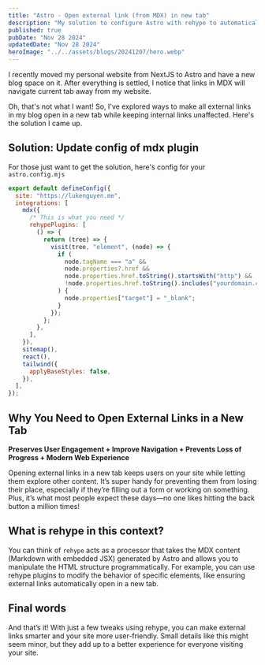 ```yaml
---
title: "Astro - Open external link (from MDX) in new tab"
description: "My solution to configure Astro with rehype to automatically open external links in a new tab, improving usability and enhancing your site's user experience."
published: true
pubDate: "Nov 28 2024"
updatedDate: "Nov 28 2024"
heroImage: "../../assets/blogs/20241207/hero.webp"
---
```


I recently moved my personal website from NextJS to Astro and have a new blog space on it. After everything is settled, I notice that links in MDX will navigate current tab away from my website.

Oh, that's not what I want! So, I've explored ways to make all external links in my blog open in a new tab while keeping internal links unaffected. Here's the solution I came up.

## Solution: Update config of mdx plugin

For those just want to get the solution, here's config for your `astro.config.mjs`

```js
export default defineConfig({
  site: "https://lukenguyen.me",
  integrations: [
    mdx({
      /* This is what you need */
      rehypePlugins: [
        () => {
          return (tree) => {
            visit(tree, "element", (node) => {
              if (
                node.tagName === "a" &&
                node.properties?.href &&
                node.properties.href.toString().startsWith("http") &&
                !node.properties.href.toString().includes("yourdomain.com")
              ) {
                node.properties["target"] = "_blank";
              }
            });
          };
        },
      ],
    }),
    sitemap(),
    react(),
    tailwind({
      applyBaseStyles: false,
    }),
  ],
});
```

## Why You Need to Open External Links in a New Tab

**Preserves User Engagement + Improve Navigation + Prevents Loss of Progress + Modern Web Experience**

Opening external links in a new tab keeps users on your site while letting them explore other content. It’s super handy for preventing them from losing their place, especially if they’re filling out a form or working on something. Plus, it’s what most people expect these days—no one likes hitting the back button a million times!

## What is rehype in this context?

You can think of `rehype` acts as a processor that takes the MDX content (Markdown with embedded JSX) generated by Astro and allows you to manipulate the HTML structure programmatically. For example, you can use rehype plugins to modify the behavior of specific elements, like ensuring external links automatically open in a new tab.

## Final words

And that’s it! With just a few tweaks using rehype, you can make external links smarter and your site more user-friendly. Small details like this might seem minor, but they add up to a better experience for everyone visiting your site.
